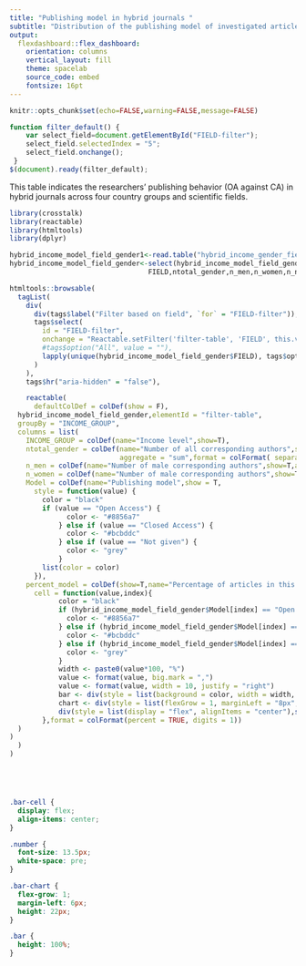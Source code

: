 ```yaml
---
title: "Publishing model in hybrid journals "
subtitle: "Distribution of the publishing model of investigated articles from hybrid journals by the income level of the corresponding authors' countries"
output:
  flexdashboard::flex_dashboard:
    orientation: columns
    vertical_layout: fill
    theme: spacelab
    source_code: embed
    fontsize: 16pt
---
```


```r
knitr::opts_chunk$set(echo=FALSE,warning=FALSE,message=FALSE)
```

```js
function filter_default() {
    var select_field=document.getElementById("FIELD-filter");
    select_field.selectedIndex = "5";
    select_field.onchange();
 }
$(document).ready(filter_default);
```
This table indicates the researchers' publishing behavior (OA against CA) in hybrid journals across four country groups and scientific fields.
```r
library(crosstalk)
library(reactable)
library(htmltools)
library(dplyr)

hybrid_income_model_field_gender1<-read.table("hybrid_income_gender_field_model.csv",header=TRUE,sep=",",quote="\r",dec = ".")
hybrid_income_model_field_gender<-select(hybrid_income_model_field_gender1,INCOME_GROUP,
                                  FIELD,ntotal_gender,n_men,n_women,n_nogender,Model,n_total_models,percent_model)

htmltools::browsable(
  tagList(
    div(
      div(tags$label("Filter based on field", `for` = "FIELD-filter")),
      tags$select(
        id = "FIELD-filter",
        onchange = "Reactable.setFilter('filter-table', 'FIELD', this.value)",
        #tags$option("All", value = ""),
        lapply(unique(hybrid_income_model_field_gender$FIELD), tags$option)
      )
    ),
    tags$hr("aria-hidden" = "false"),

    reactable(
      defaultColDef = colDef(show = F),
  hybrid_income_model_field_gender,elementId = "filter-table",
  groupBy = "INCOME_GROUP",
  columns = list(
    INCOME_GROUP = colDef(name="Income level",show=T),
    ntotal_gender = colDef(name="Number of all corresponding authors",show=T,
                           aggregate = "sum",format = colFormat( separators = TRUE)),
    n_men = colDef(name="Number of male corresponding authors",show=T,aggregate = "sum",format = colFormat( separators = TRUE)),
    n_women = colDef(name="Number of male corresponding authors",show=T,aggregate = "sum",format = colFormat( separators = TRUE)),
    Model = colDef(name="Publishing model",show = T,
      style = function(value) {
        color = "black"
        if (value == "Open Access") {
              color <- "#8856a7"
            } else if (value == "Closed Access") {
              color <- "#bcbddc"
            } else if (value == "Not given") {
              color <- "grey"
            } 
        list(color = color)
      }),
    percent_model = colDef(show=T,name="Percentage of articles in this model",
      cell = function(value,index){
            color = "black"
            if (hybrid_income_model_field_gender$Model[index] == "Open Access") {
              color <- "#8856a7"
            } else if (hybrid_income_model_field_gender$Model[index] == "Closed Access") {
              color <- "#bcbddc"
            } else if (hybrid_income_model_field_gender$Model[index] == "Not given") {
              color <- "grey"
            } 
            width <- paste0(value*100, "%")
            value <- format(value, big.mark = ",")
            value <- format(value, width = 10, justify = "right")
            bar <- div(style = list(background = color, width = width, height = "16px"))
            chart <- div(style = list(flexGrow = 1, marginLeft = "8px", background = "#e1e1e1"), bar)
            div(style = list(display = "flex", alignItems = "center"),span(class = "number", width), chart)
        },format = colFormat(percent = TRUE, digits = 1))
  )
)
  )
)






```

```css
.bar-cell {
  display: flex;
  align-items: center;
}

.number {
  font-size: 13.5px;
  white-space: pre;
}

.bar-chart {
  flex-grow: 1;
  margin-left: 6px;
  height: 22px;
}

.bar {
  height: 100%;
}
```
